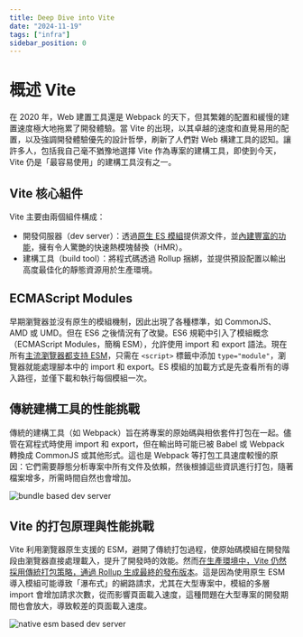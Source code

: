 ```yaml
---
title: Deep Dive into Vite
date: "2024-11-19"
tags: ["infra"]
sidebar_position: 0
---
```


# 概述 Vite

在 2020 年，Web 建置工具還是 Webpack 的天下，但其繁雜的配置和緩慢的建置速度極大地拖累了開發體驗。當 Vite 的出現，以其卓越的速度和直覺易用的配置，以及強調開發體驗優先的設計哲學，刷新了人們對 Web 構建工具的認知。讓許多人，包括我自己毫不猶豫地選擇 Vite 作為專案的建構工具，即使到今天，Vite 仍是「最容易使用」的建構工具沒有之一。

## Vite 核心組件

Vite 主要由兩個組件構成：

- 開發伺服器（dev server）：透過[原生 ES 模組](https://developer.mozilla.org/en-US/docs/Web/JavaScript/Guide/Modules)提供源文件，並[內建豐富的功能](https://vitejs.dev/guide/features.html)，擁有令人驚艷的快速熱模塊替換（HMR）。
- 建構工具（build tool）：將程式碼透過 Rollup 捆綁，並提供預設配置以輸出高度最佳化的靜態資源用於生產環境。

## ECMAScript Modules

早期瀏覽器並沒有原生的模組機制，因此出現了各種標準，如 CommonJS、AMD 或 UMD。但在 ES6 之後情況有了改變。ES6 規範中引入了模組概念（ECMAScript Modules，簡稱 ESM），允許使用 import 和 export 語法。現在所有[主流瀏覽器都支持 ESM](https://caniuse.com/?search=esm)，只需在 `<script>` 標籤中添加 `type="module"`，瀏覽器就能處理腳本中的 import 和 export。ES 模組的加載方式是先查看所有的導入路徑，並僅下載和執行每個模組一次。

## 傳統建構工具的性能挑戰

傳統的建構工具（如 Webpack）旨在將專案的原始碼與相依套件打包在一起。儘管在寫程式時使用 import 和 export，但在輸出時可能已被 Babel 或 Webpack 轉換成 CommonJS 或其他形式。這也是 Webpack 等打包工具速度較慢的原因：它們需要靜態分析專案中所有文件及依賴，然後根據這些資訊進行打包，隨著檔案增多，所需時間自然也會增加。

![bundle based dev server](./img/bundle-based-dev-server.png)

## Vite 的打包原理與性能挑戰

Vite 利用瀏覽器原生支援的 ESM，避開了傳統打包過程，使原始碼模組在開發階段由瀏覽器直接處理載入，提升了開發時的效能。然而[在生產環境中，Vite 仍然採用傳統打包策略，通過 Rollup 生成最終的發布版本](https://vitejs.dev/guide/why.html#why-bundle-for-production)。這是因為使用原生 ESM 導入模組可能導致「瀑布式」的網路請求，尤其在大型專案中，模組的多層 import 會增加請求次數，從而影響頁面載入速度，這種問題在大型專案的開發期間也會放大，導致較差的頁面載入速度。

![native esm based dev server](./img/native-esm-based-dev-server.png)
